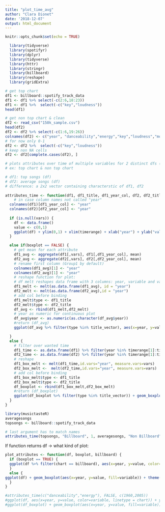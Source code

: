 ```yaml
---
title: "plot_time_avg"
author: "Clara Dionet"
date: '2018-12-07'
output: html_document
---
```


```r
knitr::opts_chunk$set(echo = TRUE)
```


```r
  library(tidyverse)
  library(spotifyr)
  library(dplyr)
  library(tidyverse)
  library(httr)
  library(stringr)
  library(billboard)
  library(reshape)
  library(gridExtra)
```


```r
# get top chart
df1 <- billboard::spotify_track_data
df1 <- df1 %>% select(-c(2:6,18:23))
df1 <- df1 %>%  select(-c("key","loudness"))
head(df1)

# get non top chart & clean
df2 <- read_csv("150k_sample.csv")
head(df2)
df2 <- df2 %>% select(-c(1:6,19:26))
colnames(df2) <- c("year", "danceability","energy","key","loudness","mode","speechiness","acousticness","instrumentalness","liveness","valence","tempo" )
# for now only 0-1
df2 <- df2 %>%  select(-c("key","loudness"))
# keep non NA cells
df2 <- df2[complete.cases(df2), ]
```

```r
# plots attributes over time of multiple variables for 2 distinct dfs (with same features)
# ex: top chart & non top chart

# df1: top songs (df)
# df2: average songs (df)
# difference: a 2x2 vector containing characterstic of df1, df2
    
attributes_time <- function(df1, df1_title, df1_year_col, df2, df2_title, df2_year_col, vars, boxplot, timerange, title_vector) {
    # in case column names not called "year"
  colnames(df1)[df1_year_col] <- "year"
  colnames(df2)[df2_year_col] <- "year"
  
  if (is.null(vars)) {
    df <- data.frame()
    value <- c(0,1)
    ggplot(df) + ylim(0,1) + xlim(timerange) + xlab("year") + ylab("value") + geom_blank() 
  }

  else if(boxplot == FALSE) {
    # get mean for each attribute
    df1_avg <- aggregate(df1[,vars], df1[,df1_year_col], mean)
    df2_avg <- aggregate(df2[,vars], df2[,df2_year_col], mean)
    # rename first column (Group1 by default)
    colnames(df1_avg)[1] <- "year"
    colnames(df2_avg)[1] <- "year"
    # reshape function for plot:
    # df melt reshapes data frame with 3 columns: year, variable and value (value=avg here)
    df1_melt <- melt(as.data.frame(df1_avg), id = "year")
    df2_melt <- melt(as.data.frame(df2_avg),id = "year")
    # add col before binding
    df1_melt$type <- df1_title
    df2_melt$type <- df2_title
    df_avg <- rbind(df1_melt,df2_melt)
    # year as numeric for continuous plot
    df_avg$year <- as.numeric(as.character(df_avg$year))
    #return (df_avg)
    ggplot(df_avg %>% filter(type %in% title_vector), aes(x=year, y=value, color=variable, linetype = type)) + ylim(0,1)  + geom_line(size=1) + xlim(timerange)

  }
  else {
    # filter over wanted time
    df1_time <- as.data.frame(df1) %>% filter(year %in% timerange[1]:timerange[2])
    df2_time <- as.data.frame(df2) %>% filter(year %in% timerange[1]:timerange[2])
    # reshape 
    df1_box_melt <- melt(df1_time,id.vars="year", measure.vars=vars)
    df2_box_melt <-  melt(df2_time,id.vars="year", measure.vars=vars)
    # add col before binding
    df1_box_melt$type <- df1_title
    df2_box_melt$type <- df2_title
    df_boxplot <- rbind(df1_box_melt,df2_box_melt)
    #return (df_boxplot)
    ggplot(df_boxplot %>% filter(type %in% title_vector)) + geom_boxplot(aes(x=year, y=value, fill=variable)) + theme(axis.text.x = element_text(angle=90)) + ylim(0,1)  + facet_grid(. ~ type)
  }
}

library(musictasteR)
averagesongs
topsongs <- billboard::spotify_track_data


```

```r

# last argument has to match names
attributes_time(topsongs, "Billboard", 1, averagesongs, "Non Billboard", 4, vars=NULL, FALSE, c(1960,2015), c("Billboard","Non Billboard"))
```

If function returns df -> what kind of plot:
```r
plot_attributes <- function(df, boxplot, billboard) {
  if (boxplot == TRUE) {
  ggplot(df %>% filter(chart == billboard), aes(x=year, y=value, color=variable, linetype = chart)) + ylim(0,1)  + geom_line(size=1) + xlim(timerange)
  }
  else {
ggplot(df) + geom_boxplot(aes(x=year, y=value, fill=variable)) + theme(axis.text.x = element_text(angle=90)) + ylim(0,1)  + facet_grid(. ~ chart)
  }
}
```

```r
#attributes_time(c("danceability","energy"), FALSE, c(1960,2005))
#ggplot(df, aes(x=year, y=value, color=variable, linetype = chart)) + ylim(0,1)  + geom_line(size=1) + xlim(timerange)
#ggplot(df_boxplot) + geom_boxplot(aes(x=year, y=value, fill=variable)) + theme(axis.text.x = element_text(angle=90)) + ylim(0,1)  + facet_grid(. ~ chart)
```


